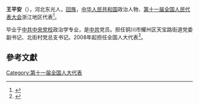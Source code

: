 '''王平安'''（{{bd|1953年||}}），河北东光人，[[回族|回族]]，[[中华人民共和国|中华人民共和国]]政治人物、[[第十一届全国人民代表大会|第十一届全国人民代表大会]]浙江地区代表<ref>{{cite web|author=新华网|title=第十一届全国人大代表|url=http://news.xinhuanet.com/ziliao/2008-03/03/content_7708230.htm?node=36628|publisher=新华网|accessdate=2014-01-07|archive-date=2014-01-10|archive-url=https://web.archive.org/web/20140110211415/http://news.xinhuanet.com/ziliao/2008-03/03/content_7708230.htm?node=36628|dead-url=no}}</ref>。

毕业于[[中共中央党校|中共中央党校]]政治学专业，是[[中共|中共]]党员。担任铜川市耀州区天宝路街道党委副书记、北街村党总支书记。2008年起担任全国人大代表<ref>{{cite news|title=全国人大代表信息-王平安|url= http://210.82.31.1:8084/delegate/viewDelegate.action?dbid=110858|accessdate=2013-04-05|newspaper=全国人大网}}</ref>。

==參考文獻==
{{reflist}}
[[Category:第十一届全国人大代表|Category:第十一届全国人大代表]]
